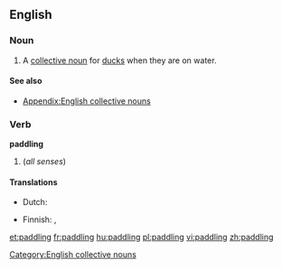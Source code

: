 ==English==

===Noun===
{{en-noun}}

# A [[collective noun]] for [[duck]]s when they are on water.

====See also====
* [[Appendix:English collective nouns]]

===Verb===
'''paddling'''

# {{present participle of|[[paddle]]}} (''all senses'')

====Translations====
{{trans-top|collective noun for ducks}}
* Dutch: {{t+|nl|toom|m}}
{{trans-mid}}
* Finnish: {{t-|fi|melonta}}, {{t+|fi|meloa|alt=melominen}}
{{trans-bottom}}

[[Category:English collective nouns]]

[[et:paddling]]
[[fr:paddling]]
[[hu:paddling]]
[[pl:paddling]]
[[vi:paddling]]
[[zh:paddling]]